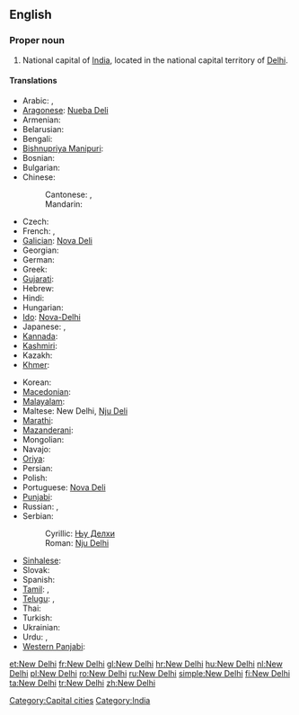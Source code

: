{{wikipedia}}
==English==

===Proper noun===
{{en-proper noun|sg=[[new|New]] [[Delhi]]}}

# National capital of [[India]], located in the national capital territory of [[Delhi]].

====Translations====
{{trans-top|capital of India}}
* Arabic: {{t-|ar|نيودلهي|f|tr=niyūdilhii}},  {{t|ar|دلهي الجديدة|f|tr=dilhii jadiida}}
* [[Aragonese]]: [[Nueba Deli]]
* Armenian: {{t-|hy|Նյու Դելի|tr=Nyu Deli}}
* Belarusian: {{t|be|Нью-Дэлі|m|tr=N’ju-Déli|xs=Belarusian}}
* Bengali: {{t-|bn|নতুন দিল্লি|tr=Nôtun Dilli|sc=Beng|xs=Bengali}}
* [[Bishnupriya Manipuri]]: {{tø|bpy|নুৱা দিল্লী}}
* Bosnian: {{t-|bs|Nju Delhi|m}}
* Bulgarian: {{t|bg|Ню Делхи|n|tr=Nju-Délhi|sc=Cyrl}}
* Chinese:
*: Cantonese: {{tø|yue|新德裡|sc=Hant}}, {{tø|yue|新德里|tr=Sān Dākléi|sc=Hant}}
*: Mandarin: {{t-|cmn|新德里|tr=Xīn Délǐ|sc=Hani}}
* Czech: {{t|cs|Nové Dillí|n}}
* French: {{t+|fr|New Delhi}}, {{qualifier|Frenchified}} {{t|fr|Nouvelle-Delhi}}
* [[Galician]]: [[Nova Deli]]
* Georgian: {{t|ka|ნიუ-დელი|tr=niu-deli|sc=Geor|xs=Georgian}}
* German: {{t+|de|Neu-Delhi|n}}
* Greek: {{t|el|Νέο Δελχί|n|tr=Néo Delhí}}
* [[Gujarati]]: {{t|gu|નવી દિલ્હી|tr=navī dil'hī|sc=Gujr}}
* Hebrew: {{t|he|ניו דלהי|tr=nyu delhi}}
* Hindi: {{t-|hi|नई दिल्ली|f|tr=Naī Dillī|xs=Hindi}}
* Hungarian: {{t+|hu|Újdelhi}}
* [[Ido]]: [[Nova-Delhi]]
* Japanese: {{t-|ja|ニューデリー|tr=Nyū-Derī}}, {{t|ja|ニュー・デリー|tr=Nyū-Derī|sc=Jpan}}
* [[Kannada]]: {{t|kn|ನವ ದೆಹಲಿ|tr=nava dehali|sc=Knda|xs=Kannada}}
* [[Kashmiri]]: {{t|ks|नवि दिल्ली|sc=ks-Arab|xs=Kashmiri}}
* Kazakh: {{t|kk|Жаңа Дели|sc=Cyrl}}
* [[Khmer]]: {{t|km|ញូវដេលហ៊ី|tr=Ñūv Delhī|sc=Khmr}}
{{trans-mid}}
* Korean: {{t|ko|뉴델리|tr=Nyudelli|sc=Hang}}
* [[Macedonian]]: {{t-|mk|Њу Делхи|n|tr=Nju Délhi}}
* [[Malayalam]]: {{t|ml|ന്യൂ ഡെല്‍ഹി|tr=n'yū ḍel'hi|sc=Mlym}}
* Maltese: New Delhi, [[Nju Deli]]
* [[Marathi]]: {{t|mr|नवी दिल्ली|sc=Deva|xs=Marathi}}
* [[Mazanderani]]: {{tø|mzn|نودهلي}}
* Mongolian: {{t|mn|Шинэ Дели|tr=Šine Deli|sc=Cyrl}}
* Navajo: {{tø|nv|Délii Ániidí}}
* [[Oriya]]: {{t|or|ନୂଆଦିଲ୍ଲୀ|tr=nū'ādillī|sc=Orya}}
* Persian: {{t|fa|دهلی نو|tr=Dehli Nou|sc=fa-Arab}}
* Polish: {{t+|pl|Nowe Delhi|n}}
* Portuguese: [[Nova Deli]]
* [[Punjabi]]: {{t|pa|ਨਵੀਂ ਦਿੱਲੀ|sc=Guru|xs=Punjabi}}
* Russian: {{t-|ru|Нью-Дели|m|tr=N’ju-Déli}} {{indeclinable}},  {{t-|ru|Дели|m|tr=Déli}} {{indeclinable}}
* Serbian:
*: Cyrillic: [[Њу Делхи#Serbian|Њу Делхи]] {{m}}
*: Roman: [[Nju Delhi#Serbian|Nju Delhi]] {{m}}
* [[Sinhalese]]: {{t|si|නව දිල්ලිය|tr=nava dilliya|sc=Sinh}}
* Slovak: {{t-|sk|Dillí}}
* Spanish: {{t+|es|Nueva Delhi|f}}
* [[Tamil]]: {{t|ta|புது தில்லி|tr=putu dilli|xs=Tamil}}, {{t|ta|நியூ தில்லி|tr=niyū tilli|sc=Taml}}
* [[Telugu]]: {{t|te|క్రొత్త ఢిల్లీ|tr=kotta DillI}}, {{t|te|న్యూఢిల్లీ|tr=nyUDillI|sc=Telu}}
* Thai: {{t|th|นิวเดลี|tr=Niw Dēlī}}
* Turkish: {{t+|tr|Yeni Delhi}}
* Ukrainian: {{t|uk|Нью-Делі|m|tr=N’ju-Déli|xs=Ukrainian}}
* Urdu: {{t-|ur|نئی دہلی|f|tr=Naʾī Dehlī|xs=Urdu}},  {{t|ur|نئی دلی|f|tr=Naʾī Dillī|xs=Urdu}}
* [[Western Panjabi]]: {{tø|pnb|نئی دلی}}
{{trans-bottom}}

[[Category:Capital cities]]
[[Category:India]]

[[et:New Delhi]]
[[fr:New Delhi]]
[[gl:New Delhi]]
[[hr:New Delhi]]
[[hu:New Delhi]]
[[nl:New Delhi]]
[[pl:New Delhi]]
[[ro:New Delhi]]
[[ru:New Delhi]]
[[simple:New Delhi]]
[[fi:New Delhi]]
[[ta:New Delhi]]
[[tr:New Delhi]]
[[zh:New Delhi]]